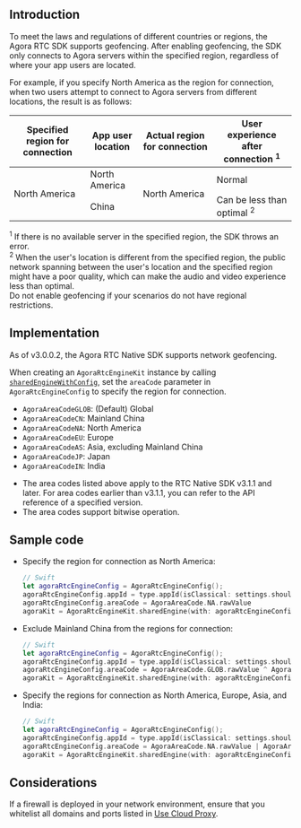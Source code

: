 <PlatformWrapper notAllowed="android">
<PlatformWrapper notAllowed="web">
<PlatformWrapper notAllowed="windows-csharp">
<PlatformWrapper notAllowed="windows-cpp">
<PlatformWrapper notAllowed="unity">
<PlatformWrapper notAllowed="unity">
<PlatformWrapper notAllowed="electron">
<PlatformWrapper notAllowed="cocos-creator">
<PlatformWrapper notAllowed="cocos-2d-x">
<PlatformWrapper notAllowed="react-native">

## Introduction

To meet the laws and regulations of different countries or regions, the Agora RTC SDK supports geofencing. After enabling geofencing, the SDK only connects to Agora servers within the specified region, regardless of where your app users are located.

For example, if you specify North America as the region for connection, when two users attempt to connect to Agora servers from different locations, the result is as follows:

<table class="tg">
<thead>
  <tr>
    <th class="tg-ln2d">Specified region for connection</th>
    <th class="tg-ln2d">App user location</th>
    <th class="tg-ln2d">Actual region for connection </th>
		<th class="tg-ln2d">User experience after connection <sup>1</sup></th>
  </tr>
</thead>
<tbody>
  <tr>
    <td class="tg-6yr1" rowspan="2">North America</td>
    <td class="tg-6yr1">North America</td>
    <td class="tg-6yr1" rowspan="2">North America</td>
    <td class="tg-6yr1">Normal</td>
  </tr>
  <tr>
    <td class="tg-6yr1">China</td>
    <td class="tg-6yr1">Can be less than optimal <sup>2</sup></td>
  </tr>
</tbody>
</table>

<div class="alert info"> <sup>1</sup> If there is no available server in the specified region, the SDK throws an error.<br/><sup>2</sup> When the user's location is different from the specified region, the public network spanning between the user's location and the specified region might have a poor quality, which can make the audio and video experience less than optimal.</div>

<div class="alert note">Do not enable geofencing if your scenarios do not have regional restrictions.</div>

## Implementation

As of v3.0.0.2, the Agora RTC Native SDK supports network geofencing. 

When creating an `AgoraRtcEngineKit` instance by calling [`sharedEngineWithConfig`](./API%20Reference/oc/Classes/AgoraRtcEngineKit.html#//api/name/sharedEngineWithConfig:delegate:), set the `areaCode` parameter in `AgoraRtcEngineConfig` to specify the region for connection.

- `AgoraAreaCodeGLOB`: (Default) Global
- `AgoraAreaCodeCN`: Mainland China
- `AgoraAreaCodeNA`: North America
- `AgoraAreaCodeEU`: Europe
- `AgoraAreaCodeAS`: Asia, excluding Mainland China
- `AgoraAreaCodeJP`: Japan
- `AgoraAreaCodeIN`: India

<div class="alert note"><ul><li>The area codes listed above apply to the RTC Native SDK v3.1.1 and later. For area codes earlier than v3.1.1, you can refer to the API reference of a specified version.</li><li>The area codes support bitwise operation.</li></ul></div>

## Sample code

- Specify the region for connection as North America:

  ```swift
  // Swift
  let agoraRtcEngineConfig = AgoraRtcEngineConfig();
  agoraRtcEngineConfig.appId = type.appId(isClassical: settings.shouldUseClassicalAppIds)
  agoraRtcEngineConfig.areaCode = AgoraAreaCode.NA.rawValue
  agoraKit = AgoraRtcEngineKit.sharedEngine(with: agoraRtcEngineConfig, delegate: self)
  ```

- Exclude Mainland China from the regions for connection:

  ```swift
  // Swift
  let agoraRtcEngineConfig = AgoraRtcEngineConfig();
  agoraRtcEngineConfig.appId = type.appId(isClassical: settings.shouldUseClassicalAppIds)
  agoraRtcEngineConfig.areaCode = AgoraAreaCode.GLOB.rawValue ^ AgoraAreaCode.CN.rawValue
  agoraKit = AgoraRtcEngineKit.sharedEngine(with: agoraRtcEngineConfig, delegate: self)
  ```

- Specify the regions for connection as North America, Europe, Asia, and India:

  ```swift
  // Swift
  let agoraRtcEngineConfig = AgoraRtcEngineConfig();
  agoraRtcEngineConfig.appId = type.appId(isClassical: settings.shouldUseClassicalAppIds)
  agoraRtcEngineConfig.areaCode = AgoraAreaCode.NA.rawValue | AgoraAreaCode.EU.rawValue | AgoraAreaCode.AS.rawValue | AgoraAreaCode.IN.rawValue
  agoraKit = AgoraRtcEngineKit.sharedEngine(with: agoraRtcEngineConfig, delegate: self)
  ```

## Considerations

If a firewall is deployed in your network environment, ensure that you whitelist all domains and ports listed in [Use Cloud Proxy](../basic-features/use-cloud-proxy).

</PlatformWrapper>
</PlatformWrapper>
</PlatformWrapper>
</PlatformWrapper>
</PlatformWrapper>
</PlatformWrapper>
</PlatformWrapper>
</PlatformWrapper>
</PlatformWrapper>
</PlatformWrapper>